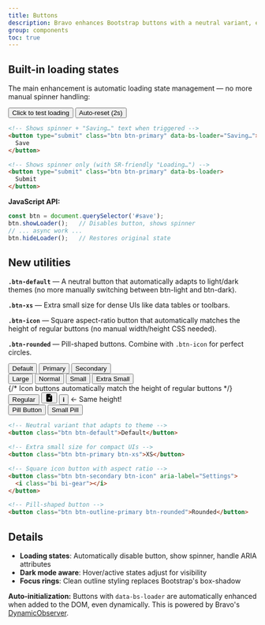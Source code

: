 ```yaml
---
title: Buttons
description: Bravo enhances Bootstrap buttons with a neutral variant, extra size, common shapes, built-in loading states, and small but meaningful styling improvements.
group: components
toc: true
---
```


## Built-in loading states

The main enhancement is automatic loading state management — no more manual spinner handling:

<div class="bd-example mb-3">
  <button type="button" class="btn btn-primary me-2" onclick="this.showLoader(); setTimeout(() => this.hideLoader(), 2000)" data-bs-loader="Saving…">
    Click to test loading
  </button>
  <button type="button" class="btn btn-success" onclick="this.showLoader(); setTimeout(() => this.hideLoader(), 2000)" data-bs-loader>
    Auto-reset (2s)
  </button>
</div>

```html
<!-- Shows spinner + "Saving…" text when triggered -->
<button type="submit" class="btn btn-primary" data-bs-loader="Saving…">
  Save
</button>

<!-- Shows spinner only (with SR-friendly "Loading…") -->
<button type="submit" class="btn btn-primary" data-bs-loader>
  Submit
</button>
```

**JavaScript API:**
```js
const btn = document.querySelector('#save');
btn.showLoader();   // Disables button, shows spinner
// ... async work ...
btn.hideLoader();   // Restores original state
```

## New utilities

**`.btn-default`** — A neutral button that automatically adapts to light/dark themes (no more manually switching between btn-light and btn-dark).

**`.btn-xs`** — Extra small size for dense UIs like data tables or toolbars.

**`.btn-icon`** — Square aspect-ratio button that automatically matches the height of regular buttons (no manual width/height CSS needed).

**`.btn-rounded`** — Pill-shaped buttons. Combine with `.btn-icon` for perfect circles.

<div class="bd-example">
  <div class="mb-3">
    <button type="button" class="btn btn-default me-2">Default</button>
    <button type="button" class="btn btn-primary me-2">Primary</button>
    <button type="button" class="btn btn-secondary">Secondary</button>
  </div>
  
  <div class="mb-3">
    <button type="button" class="btn btn-primary btn-lg me-2">Large</button>
    <button type="button" class="btn btn-primary me-2">Normal</button>
    <button type="button" class="btn btn-primary btn-sm me-2">Small</button>
    <button type="button" class="btn btn-primary btn-xs">Extra Small</button>
  </div>
  
  <div class="mb-3">
    {/* Icon buttons automatically match the height of regular buttons */}
    <button type="button" class="btn btn-primary me-2">Regular</button>
    <button type="button" class="btn btn-primary btn-icon me-2" aria-label="Settings">
      <svg xmlns="http://www.w3.org/2000/svg" width="16" height="16" fill="currentColor" viewBox="0 0 16 16">
        <path d="M9.293 0H4a2 2 0 0 0-2 2v12a2 2 0 0 0 2 2h8a2 2 0 0 0 2-2V4.707A1 1 0 0 0 13.707 4L10 .293A1 1 0 0 0 9.293 0zM9.5 3.5v-2l3 3h-2a1 1 0 0 1-1-1zM8.5 7v1.5H10a.5.5 0 0 1 0 1H8.5V11a.5.5 0 0 1-1 0V9.5H6a.5.5 0 0 1 0-1h1.5V7a.5.5 0 0 1 1 0z"/>
      </svg>
    </button>
    <button type="button" class="btn btn-info btn-icon btn-rounded me-2" aria-label="Info">
      <strong>i</strong>
    </button>
    <span class="text-muted small align-middle">← Same height!</span>
  </div>
  
  <div>
    <button type="button" class="btn btn-outline-primary btn-rounded me-2">Pill Button</button>
    <button type="button" class="btn btn-outline-secondary btn-rounded btn-sm">Small Pill</button>
  </div>
</div>

```html
<!-- Neutral variant that adapts to theme -->
<button class="btn btn-default">Default</button>

<!-- Extra small size for compact UIs -->
<button class="btn btn-primary btn-xs">XS</button>

<!-- Square icon button with aspect ratio -->
<button class="btn btn-secondary btn-icon" aria-label="Settings">
  <i class="bi bi-gear"></i>
</button>

<!-- Pill-shaped button -->
<button class="btn btn-outline-primary btn-rounded">Rounded</button>
```

## Details

* **Loading states**: Automatically disable button, show spinner, handle ARIA attributes
* **Dark mode aware**: Hover/active states adjust for visibility
* **Focus rings**: Clean outline styling replaces Bootstrap's box-shadow

<div class="alert alert-info mt-4">
  <strong>Auto-initialization:</strong> Buttons with <code>data-bs-loader</code> are automatically enhanced when added to the DOM, even dynamically. This is powered by Bravo's <a href="/docs/0.0/javascript/dynamic-observer/">DynamicObserver</a>.
</div>